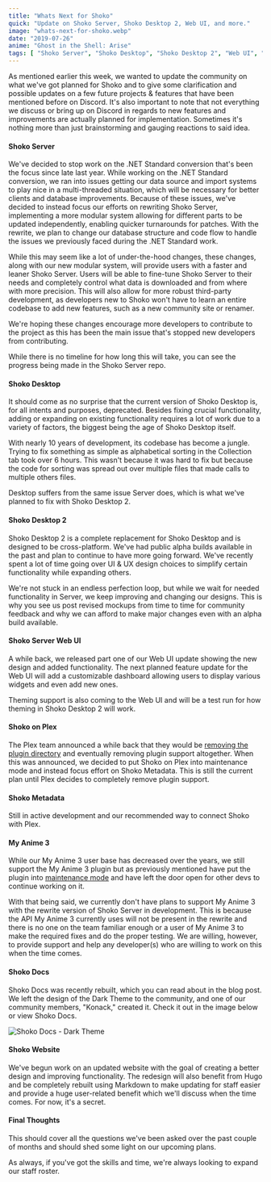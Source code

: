 ```yaml
---
title: "Whats Next for Shoko"
quick: "Update on Shoko Server, Shoko Desktop 2, Web UI, and more."
image: "whats-next-for-shoko.webp"
date: "2019-07-26"
anime: "Ghost in the Shell: Arise"
tags: [ "Shoko Server", "Shoko Desktop", "Shoko Desktop 2", "Web UI", "Shoko on Plex", "Shoko Metadata", "My Anime 3", "Shoko Docs", "Website"]
---
```


As mentioned earlier this week, we wanted to update the community on what we've got planned for Shoko and to give some
clarification and possible updates on a few future projects & features that have been mentioned before on Discord. It's
also important to note that not everything we discuss or bring up on Discord in regards to new features and improvements
are actually planned for implementation. Sometimes it's nothing more than just brainstorming and gauging reactions to
said idea.

#### Shoko Server

We've decided to stop work on the .NET Standard conversion that's been the focus since late last year. While working on
the .NET Standard conversion, we ran into issues getting our data source and import systems to play nice in a
multi-threaded situation, which will be necessary for better clients and database improvements. Because of these issues,
we've decided to instead focus our efforts on rewriting Shoko Server, implementing a more modular system allowing for
different parts to be updated independently, enabling quicker turnarounds for patches. With the rewrite, we plan to
change our database structure and code flow to handle the issues we previously faced during the .NET Standard work.

While this may seem like a lot of under-the-hood changes, these changes, along with our new modular system, will provide
users with a faster and leaner Shoko Server. Users will be able to fine-tune Shoko Server to their needs and completely
control what data is downloaded and from where with more precision. This will also allow for more robust third-party
development, as developers new to Shoko won't have to learn an entire codebase to add new features, such as a new
community site or renamer.

We're hoping these changes encourage more developers to contribute to the project as this has been the main issue that's
stopped new developers from contributing.

While there is no timeline for how long this will take, you can see the progress being made in the Shoko Server repo.

#### Shoko Desktop

It should come as no surprise that the current version of Shoko Desktop is, for all intents and purposes, deprecated.
Besides fixing crucial functionality, adding or expanding on existing functionality requires a lot of work due to a
variety of factors, the biggest being the age of Shoko Desktop itself.

With nearly 10 years of development, its codebase has become a jungle. Trying to fix something as simple as alphabetical
sorting in the Collection tab took over 6 hours. This wasn't because it was hard to fix but because the code for sorting
was spread out over multiple files that made calls to multiple others files.

Desktop suffers from the same issue Server does, which is what we've planned to fix with Shoko Desktop 2.

#### Shoko Desktop 2

Shoko Desktop 2 is a complete replacement for Shoko Desktop and is designed to be cross-platform. We've had public alpha
builds available in the past and plan to continue to have more going forward. We've recently spent a lot of time going
over UI & UX design choices to simplify certain functionality while expanding others.

We're not stuck in an endless perfection loop, but while we wait for needed functionality in Server, we keep improving
and changing our designs. This is why you see us post revised mockups from time to time for community feedback and why
we can afford to make major changes even with an alpha build available.

#### Shoko Server Web UI

A while back, we released part one of our Web UI update showing the new design and added functionality. The next planned
feature update for the Web UI will add a customizable dashboard allowing users to display various widgets and even add
new ones.

Theming support is also coming to the Web UI and will be a test run for how theming in Shoko Desktop 2 will work.

#### Shoko on Plex

The Plex team announced a while back that they would
be [removing the plugin directory](https://www.plex.tv/blog/subtitles-and-sunsets-big-improvements-little-housekeeping/)
and eventually removing plugin support altogether. When this was announced, we decided to put Shoko on Plex into
maintenance mode and instead focus effort on Shoko Metadata. This is still the current plan until Plex decides to
completely remove plugin support.

#### Shoko Metadata

Still in active development and our recommended way to connect Shoko with Plex.

#### My Anime 3

While our My Anime 3 user base has decreased over the years, we still support the My Anime 3 plugin but as previously
mentioned have put the plugin into [maintenance mode](https://shokoanime.com/blog/my-anime-3-version-3-7-2-released/)
and have left the door open for other devs to continue working on it.

With that being said, we currently don't have plans to support My Anime 3 with the rewrite version of Shoko Server in
development. This is because the API My Anime 3 currently uses will not be present in the rewrite and there is no one on
the team familiar enough or a user of My Anime 3 to make the required fixes and do the proper testing. We are willing,
however, to provide support and help any developer(s) who are willing to work on this when the time comes.

#### Shoko Docs

Shoko Docs was recently rebuilt, which you can read about in the blog post. We left the design of the Dark Theme to the
community, and one of our community members, "Konack," created it. Check it out in the image below or view Shoko Docs.

![Shoko Docs - Dark Theme](/images/blog/whats-next-for-shoko-docs-dark-theme.webp)

#### Shoko Website

We've begun work on an updated website with the goal of creating a better design and improving functionality. The
redesign will also benefit from Hugo and be completely rebuilt using Markdown to make updating for staff easier and
provide a huge user-related benefit which we'll discuss when the time comes. For now, it's a secret.

#### Final Thoughts

This should cover all the questions we've been asked over the past couple of months and should shed some light on our
upcoming plans.

As always, if you've got the skills and time, we're always looking to expand our staff roster.
